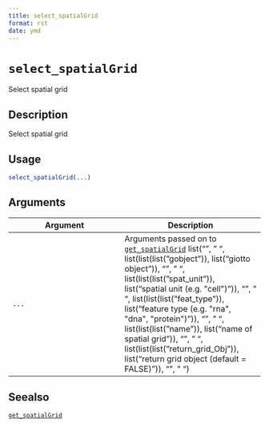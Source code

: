```yaml
--- 
title: select_spatialGrid 
format: rst 
date: ymd 
--- 
```

# `select_spatialGrid`

Select spatial grid


## Description

Select spatial grid


## Usage

```r
select_spatialGrid(...)
```


## Arguments

Argument      |Description
------------- |----------------
`...`     |      Arguments passed on to [`get_spatialGrid`](#getspatialgrid)   list("\n", "    ", list(list(list("gobject")), list("giotto object")), "\n", "    ", list(list(list("spat_unit")), list("spatial unit (e.g. \"cell\")")), "\n", "    ", list(list(list("feat_type")), list("feature type (e.g. \"rna\", \"dna\", \"protein\")")), "\n", "    ", list(list(list("name")), list("name of spatial grid")), "\n", "    ", list(list(list("return_grid_Obj")), list("return grid object (default = FALSE)")), "\n", "  ")


## Seealso

[`get_spatialGrid`](#getspatialgrid)



